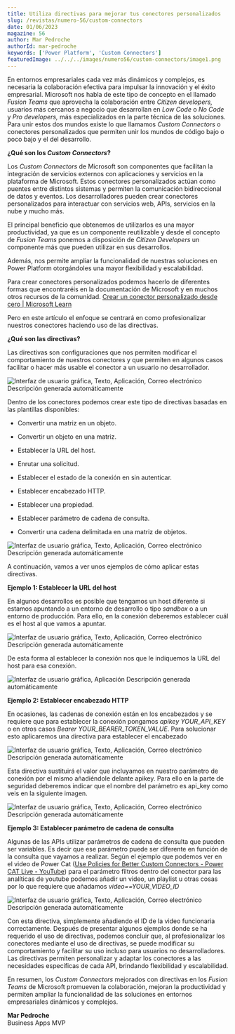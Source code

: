 ---
title: Utiliza directivas para mejorar tus conectores personalizados
slug: /revistas/numero-56/custom-connectors
date: 01/06/2023
magazine: 56
author: Mar Pedroche
authorId: mar-pedroche
keywords: ['Power Platform', 'Custom Connectors']
featuredImage: ../../../images/numero56/custom-connectors/image1.png
---


En entornos empresariales cada vez más dinámicos y complejos, es
necesaria la colaboración efectiva para impulsar la innovación y el
éxito empresarial. Microsoft nos habla de este tipo de concepto en el
llamado *Fusion Teams* que aprovecha la colaboración entre *Citizen
developers,* usuarios más cercanos a negocio que desarrollan en *Low
Code* o *No Code* y *Pro developers,* más especializados en la parte
técnica de las soluciones. Para unir estos dos mundos existe lo que
llamamos *Custom Connectors* o conectores personalizados que permiten
unir los mundos de código bajo o poco bajo y el del desarrollo.

**¿Qué son los *Custom Connectors*?**

Los *Custom Connectors* de Microsoft son componentes que facilitan la
integración de servicios externos con aplicaciones y servicios en la
plataforma de Microsoft. Estos conectores personalizados actúan como
puentes entre distintos sistemas y permiten la comunicación
bidireccional de datos y eventos. Los desarrolladores pueden crear
conectores personalizados para interactuar con servicios web, APIs,
servicios en la nube y mucho más.

El principal beneficio que obtenemos de utilizarlos es una mayor
productividad, ya que es un componente reutilizable y desde el concepto
de *Fusion Teams* ponemos a disposición de *Citizen Developers* un
componente más que pueden utilizar en sus desarrollos.

Además, nos permite ampliar la funcionalidad de nuestras soluciones en
Power Platform otorgándoles una mayor flexibilidad y escalabilidad.

Para crear conectores personalizados podemos hacerlo de diferentes
formas que encontraréis en la documentación de Microsoft y en muchos
otros recursos de la comunidad. [Crear un conector personalizado desde
cero | Microsoft
Learn](https://learn.microsoft.com/es-es/connectors/custom-connectors/define-blank?WT.mc_id=DX-MVP-5004708)

Pero en este artículo el enfoque se centrará en como profesionalizar
nuestros conectores haciendo uso de las directivas.

**¿Qué son las directivas?**

Las directivas son configuraciones que nos permiten modificar el
comportamiento de nuestros conectores y que permiten en algunos casos
facilitar o hacer más usable el conector a un usuario no desarrollador.

![Interfaz de usuario gráfica, Texto, Aplicación, Correo electrónico
Descripción generada
automáticamente](../../../images/numero56/custom-connectors/image1.png)

Dentro de los conectores podemos crear este tipo de directivas basadas
en las plantillas disponibles:

-   Convertir una matriz en un objeto.

-   Convertir un objeto en una matriz.

-   Establecer la URL del host.

-   Enrutar una solicitud.

-   Establecer el estado de la conexión en sin autenticar.

-   Establecer encabezado HTTP.

-   Establecer una propiedad.

-   Establecer parámetro de cadena de consulta.

-   Convertir una cadena delimitada en una matriz de objetos.

![Interfaz de usuario gráfica, Texto, Aplicación, Correo electrónico
Descripción generada
automáticamente](../../../images/numero56/custom-connectors/image2.png)

A continuación, vamos a ver unos ejemplos de cómo aplicar estas
directivas.

**Ejemplo 1: Establecer la URL del host**

En algunos desarrollos es posible que tengamos un host diferente si
estamos apuntando a un entorno de desarrollo o tipo *sandbox* o a un
entorno de producción. Para ello, en la conexión deberemos establecer
cuál es el host al que vamos a apuntar.

![Interfaz de usuario gráfica, Texto, Aplicación, Correo electrónico
Descripción generada
automáticamente](../../../images/numero56/custom-connectors/image3.png)

De esta forma al establecer la conexión nos que le indiquemos la URL del
host para esa conexión.

![Interfaz de usuario gráfica, Aplicación Descripción generada
automáticamente](../../../images/numero56/custom-connectors/image4.png)

**Ejemplo 2: Establecer encabezado HTTP**

En ocasiones, las cadenas de conexión están en los encabezados y se
requiere que para establecer la conexión pongamos *apikey YOUR_API_KEY*
o en otros casos *Bearer YOUR_BEARER_TOKEN_VALUE*. Para solucionar esto
aplicaremos una directiva para establecer el encabezado

![Interfaz de usuario gráfica, Texto, Aplicación, Correo electrónico
Descripción generada
automáticamente](../../../images/numero56/custom-connectors/image5.png)

Esta directiva sustituirá el valor que incluyamos en nuestro parámetro
de conexión por el mismo añadiéndole delante apikey. Para ello en la
parte de seguridad deberemos indicar que el nombre del parámetro es
api_key como veis en la siguiente imagen.

![Interfaz de usuario gráfica, Texto, Aplicación, Correo electrónico
Descripción generada
automáticamente](../../../images/numero56/custom-connectors/image6.png)

**Ejemplo 3: Establecer parámetro de cadena de consulta**

Algunas de las APIs utilizar parámetros de cadena de consulta que pueden
ser variables. Es decir que ese parámetro puede ser diferente en función
de la consulta que vayamos a realizar. Según el ejemplo que podemos ver
en el video de Power Cat ([Use Policies for Better Custom Connectors -
Power CAT Live - YouTube](https://www.youtube.com/watch?v=RMX7dPXHBS4))
para el parámetro filtros dentro del conector para las analíticas de
youtube podemos añadir un video, un playlist u otras cosas por lo que
requiere que añadamos *video==YOUR_VIDEO_ID*

![Interfaz de usuario gráfica, Texto, Aplicación, Correo electrónico
Descripción generada
automáticamente](../../../images/numero56/custom-connectors/image7.png)

Con esta directiva, simplemente añadiendo el ID de la video funcionaria
correctamente. Después de presentar algunos ejemplos donde se ha
requerido el uso de directivas, podemos concluir que, al profesionalizar
los conectores mediante el uso de directivas, se puede modificar su
comportamiento y facilitar su uso incluso para usuarios no
desarrolladores. Las directivas permiten personalizar y adaptar los
conectores a las necesidades específicas de cada API, brindando
flexibilidad y escalabilidad.

En resumen, los *Custom Connectors* mejorados con directivas en los
*Fusion Teams* de Microsoft promueven la colaboración, mejoran la
productividad y permiten ampliar la funcionalidad de las soluciones en
entornos empresariales dinámicos y complejos.

**Mar Pedroche** <br />
Business Apps MVP
 
 
